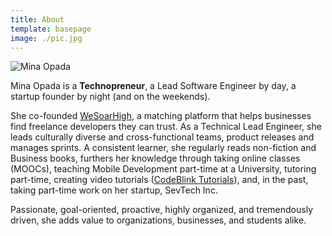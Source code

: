 ```yaml
---
title: About
template: basepage
image: ./pic.jpg
---
```


![Mina Opada](./mina.png)

Mina Opada is a **Technopreneur**, a Lead Software Engineer by day, a startup founder by night (and on the weekends).

She co-founded [WeSoarHigh](https://wesoarhigh.com), a matching platform that helps businesses find freelance developers they can trust. As a Technical Lead Engineer, she leads culturally diverse and cross-functional teams, product releases and manages sprints. A consistent learner, she regularly reads non-fiction and Business books, furthers her knowledge through taking online classes (MOOCs), teaching Mobile Development part-time at a University, tutoring part-time, creating video tutorials ([CodeBlink Tutorials](https://www.youtube.com/channel/UCDWFOP8hHKW0yef8q2RmS2Q)), and, in the past, taking part-time work on her startup, SevTech Inc.

Passionate, goal-oriented, proactive, highly organized, and tremendously driven, she adds value to organizations, businesses, and students alike.

